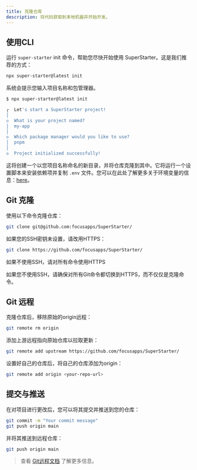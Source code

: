 ```yaml
---
title: 克隆仓库
description: 将代码获取到本地机器并开始开发。
---
```


## 使用CLI

运行 `super-starter` init 命令，帮助您尽快开始使用 SuperStarter。这是我们推荐的方式：

```sh Terminal
npx super-starter@latest init
```

系统会提示您输入项目名称和包管理器。

```sh Terminal
$ npx super-starter@latest init

┌  Let's start a SuperStarter project!
│
◇  What is your project named?
│  my-app
│
◇  Which package manager would you like to use?
│  pnpm
│
◇  Project initialized successfully!
```

这将创建一个以您项目名称命名的新目录，并将仓库克隆到其中。它将运行一个设置脚本来安装依赖项并复制 `.env` 文件。您可以在此处了解更多关于环境变量的信息：[here](/zh/setup/configuration/environment)。

## Git 克隆

使用以下命令克隆仓库：

```sh Terminal
git clone git@github.com:focusapps/SuperStarter/
```
<Note>
如果您的SSH密钥未设置，请改用HTTPS：

```sh Terminal
git clone https://github.com/focusapps/SuperStarter/
```
 </Note>

 <Warning>
 如果不使用SSH，请对所有命令使用HTTPS

 如果您不使用SSH，请确保对所有Git命令都切换到HTTPS，而不仅仅是克隆命令。
</Warning>

## Git 远程

克隆仓库后，移除原始的origin远程：

```sh Terminal  
git remote rm origin
```

添加上游远程指向原始仓库以拉取更新：

```sh Terminal
git remote add upstream https://github.com/focusapps/SuperStarter/
```

设置好自己的仓库后，将自己的仓库添加为origin：

```sh Terminal
git remote add origin <your-repo-url>
```

## 提交与推送
在对项目进行更改后，您可以将其提交并推送到您的仓库：

```sh Terminal
git commit -m "Your commit message"
git push origin main
```

并将其推送到远程仓库：
```sh Terminal
git push origin main
```
> 查看 [Git远程文档](https://git-scm.com/docs/git-remote) 了解更多信息。